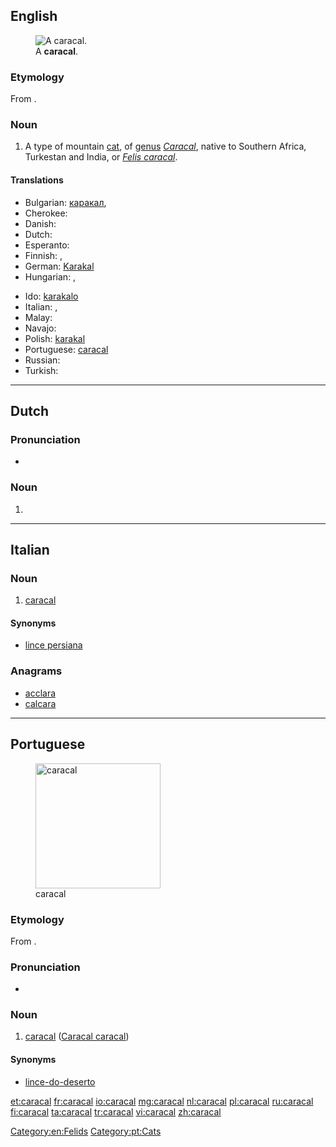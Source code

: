 ==English==
[[File:Caracal Caracal-001.jpg|thumb|A '''caracal'''.]]

===Etymology===
From {{etyl|tr|en}} {{term|karakulak|lang=tr}}.

===Noun===
{{wikipedia}}
{{en-noun}}

# A type of mountain [[cat]], of [[genus]] ''[[Caracal]]'', native to Southern Africa, Turkestan and India, {{taxlink|Caracal caracal|species}} or ''[[Felis caracal]]''.

====Translations====
{{trans-top|''Caracal caracal''}}
* Bulgarian: [[каракал]], {{t-|bg|степен рис}}
* Cherokee: {{t-|chr|ᎢᎾᎨ ᎬᎮ|tr=inage gvhe|sc=Cher}}
* Danish: {{t-|da|karakal}}
* Dutch: {{t+|nl|caracal|m}}
* Esperanto: {{t-|eo|karakalo}}
* Finnish: {{t+|fi|aavikkoilves}}, {{t+|fi|karakali}}
* German: [[Karakal]] {{g|m}}
* Hungarian: {{t-|hu|karakál}}, {{t-|hu|sivatagi hiúz}}
{{trans-mid}}
* Ido: [[karakalo]]
* Italian: {{t-|it|caracal|m}}, {{t-|it|lince persiana|f}}
* Malay: {{t-|ms|karakal}}
* Navajo: {{tø|nv|náshdóí bijaałizhiní}}
* Polish: [[karakal]]
* Portuguese: [[caracal#Portuguese|caracal]]
* Russian: {{t+|ru|каракал|m|tr=karakál}}
* Turkish: {{t+|tr|karakulak}}
{{trans-bottom}}

[[Category:en:Felids]]

----

==Dutch==

===Pronunciation===
* {{audio|Nl-caracal.ogg|audio}}

===Noun===
{{nl-noun|m|caracals|caracalletje}}

# {{l/en|caracal}}

----

==Italian==

===Noun===
{{head|it|noun|g=m|invariable}}

# [[#English|caracal]]

====Synonyms====
* [[lince persiana]]

===Anagrams===
* [[acclara#Italian|acclara]]
* [[calcara#Italian|calcara]]

----

==Portuguese==
[[Image:Caracal_kitten.jpg|thumb|x200px|caracal]]

===Etymology===
From {{etyl|tr|pt}} {{term|karakulak|lang=tr}}.

===Pronunciation===
* {{a|Brazil}} {{IPA|/ka.ɾa.ˈkaw/|lang=pt}}

===Noun===
{{pt-noun|m|pl=caracais}}

# [[caracal#English|caracal]] ([[Caracal caracal]])

====Synonyms====
* [[lince-do-deserto]]

[[Category:pt:Cats]]

[[et:caracal]]
[[fr:caracal]]
[[io:caracal]]
[[mg:caracal]]
[[nl:caracal]]
[[pl:caracal]]
[[ru:caracal]]
[[fi:caracal]]
[[ta:caracal]]
[[tr:caracal]]
[[vi:caracal]]
[[zh:caracal]]